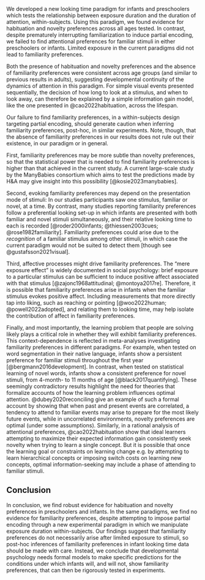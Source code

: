 We developed a new looking time paradigm for infants and preschoolers which tests the relationship between exposure duration and the duration of attention, within-subjects. Using this paradigm, we found evidence for habituation and novelty preferences across all ages tested. In contrast, despite prematurely interrupting familiarization to induce partial encoding, we failed to find attentional preferences for familiar stimuli in either preschoolers or infants. Limited exposure in the current paradigms did not lead to familiarity preferences. 

Both the presence of habituation and novelty preferences and the absence of familiarity preferences were consistent across age groups (and similar to previous results in adults), suggesting developmental continuity of the dynamics of attention in this paradigm. For simple visual events presented sequentially, the decision of how long to look at a stimulus, and when to look away, can therefore be explained by a simple information gain model, like the one presented in @cao2022habituation, across the lifespan. 

Our failure to find familiarity preferences, in a within-subjects design targeting partial encoding, should generate caution when inferring familiarity preferences, post-hoc, in similar experiments. Note, though, that the absence of familiarity preferences in our results does not rule out their existence, in our paradigm or in general. 

First, familiarity preferences may be more subtle than novelty preferences, so that the statistical power that is needed to find familiarity preferences is higher than that achieved in the current study. A current large-scale study by the ManyBabies consortium which aims to test the predictions made by H&A may give insight into this possibility [@kosie2023manybabies].  

Second, evoking familiarity preferences may depend on the presentation mode of stimuli: In our studies participants saw one stimulus, familiar or novel, at a time. By contrast, many studies reporting familiarity preferences follow a preferential looking set-up in which infants are presented with both familiar and novel stimuli simultaneously, and their relative looking time to each is recorded [@roder2000infants; @thiessen2003cues; @rose1982familiarity]. Familiarity preferences could arise due to the *recognition* of a familiar stimulus among other stimuli, in which case the current paradigm would not be suited to detect them [though see @gustafsson2021visual].

Third, affective processes might drive familiarity preferences. The “mere exposure effect” is widely documented in social psychology: brief exposure to a particular stimulus can be sufficient to induce positive affect associated with that stimulus [@zajonc1968attitudinal; @montoya2017re]. Therefore, it is possible that familiarity preferences arise in infants when the familiar stimulus evokes positive affect. Including measurements that more directly tap into liking, such as reaching or pointing [@woo2022human; @powell2022adopted], and relating them to looking time, may help isolate the contribution of affect in familiarity preferences.

Finally, and most importantly, the learning problem that people are solving likely plays a critical role in whether they will exhibit familiarity preferences. This context-dependence is reflected in meta-analyses investigating familiarity preferences in different paradigms. For example, when tested on word segmentation in their native language, infants show a persistent preference for familiar stimuli throughout the first year [@bergmann2016development]. In contrast, when tested on statistical learning of novel words, infants show a consistent preference for novel stimuli, from 4-month- to 11 months of age [@black2017quantifying]. These seemingly contradictory results highlight the need for theories that formalize accounts of how the learning problem influences optimal attention. @dubey2020reconciling give an example of such a formal account by showing that when past and present events are correlated, a tendency to attend to familiar events may arise to prepare for the most likely future events, while in uncorrelated environments, novelty preferences are optimal (under some assumptions). Similarly, in a rational analysis of attentional preferences, @cao2022habituation show that ideal learners attempting to maximize their expected information gain consistently seek novelty when trying to learn a single concept. But it is possible that once the learning goal or constraints on learning change e.g. by attempting to learn hierarchical concepts or imposing switch costs on learning new concepts, optimal information-seeking may include a phase of attending to familiar stimuli.

## Conclusion 

In conclusion, we find robust evidence for habituation and novelty preferences in preschoolers and infants. In the same paradigms, we find no evidence for familiarity preferences, despite attempting to impose partial encoding through a new experimental paradigm in which we manipulate exposure duration within-subjects. Our findings suggest that familiarity preferences do not necessarily arise after limited exposure to stimuli, so post-hoc inferences of familiarity preferences in infant looking time data should be made with care. Instead, we conclude that developmental psychology needs formal models to make specific predictions for the conditions under which infants will, and will not, show familiarity preferences, that can then be rigorously tested in experiments.